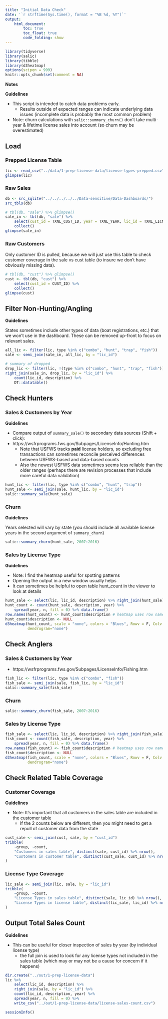 ```yaml
---
title: "Initial Data Check"
date: '`r strftime(Sys.time(), format = "%B %d, %Y")`'
output: 
    html_document:
        toc: true
        toc_float: true
        code_folding: show
---
```


```r
library(tidyverse)
library(salic)
library(tibble)
library(d3heatmap)
options(scipen = 999)
knitr::opts_chunk$set(comment = NA)
```

**Notes**

**Guidelines**

- This script is intended to catch data problems early.
    + Results outside of expected ranges can indicate underlying data issues (incomplete data is probably the most common problem)
    
- Note: churn calculations with `salic::summary_churn()` don't take multi-year & lifetime license sales into account (so churn may be overestimated)

## Load

### Prepped License Table

```r
lic <- read_csv("../data/1-prep-license-data/license-types-prepped.csv")
glimpse(lic)
```

### Raw Sales

```r
db <- src_sqlite("../../../../../Data-sensitive/Data-Dashboards/")
src_tbls(db)
```

```r
# tbl(db, "sale") %>% glimpse()
sale_in <- tbl(db, "sale") %>%
    select(cust_id = TXNL_CUST_ID, year = TXNL_YEAR, lic_id = TXNL_LICN_TYPE) %>%
    collect()
glimpse(sale_in)
```

### Raw Customers

Only customer ID is pulled, because we will just use this table to check customer coverage in the sale vs cust table (to insure we don't have obviously missing data).

```r
# tbl(db, "cust") %>% glimpse()
cust <- tbl(db, "cust") %>% 
    select(cust_id = CUST_ID) %>% 
    collect()
glimpse(cust)
```

## Filter Non-Hunting/Angling

**Guidelines**

States sometimes include other types of data (boat registrations, etc.) that we won't use in the dashboard. These can be removed up-front to focus on relevant sales.

```r
all_lic <- filter(lic, type %in% c("combo", "hunt", "trap", "fish"))
sale <- semi_join(sale_in, all_lic, by = "lic_id")

# summary of dropped
drop_lic <- filter(lic, !(type %in% c("combo", "hunt", "trap", "fish")))
right_join(sale_in, drop_lic, by = "lic_id") %>%
    count(lic_id, description) %>%
    DT::datatable()
```

## Check Hunters

### Sales & Customers by Year

**Guidelines**

- Compare output of `summary_sale()` to secondary data sources (Shift + click):
- https://wsfrprograms.fws.gov/Subpages/LicenseInfo/Hunting.htm
    + Note that USFWS tracks **paid** license holders, so excluding free transactions can sometimes reconcile perceived differences between USFWS-based and data-based counts
    + Also the newest USFWS data sometimes seems less reliable than the older ranges (perhaps there are revision processes that include more careful data validation)

```r
hunt_lic <- filter(lic, type %in% c("combo", "hunt", "trap"))
hunt_sale <- semi_join(sale, hunt_lic, by = "lic_id")
salic::summary_sale(hunt_sale)
```

### Churn

**Guidelines**

Years selected will vary by state (you should include all available license years in the second argument of `summary_churn`)

```r
salic::summary_churn(hunt_sale, 2007:2016)
```

### Sales by License Type

**Guidelines**

- Note: I find the heatmap useful for spotting patterns
- Opening the output in a new window usually helps
- It can sometimes be helpful to open table hunt_count in the viewer to look at details

```r
hunt_sale <- select(lic, lic_id, description) %>% right_join(hunt_sale)
hunt_count <- count(hunt_sale, description, year) %>% 
    spread(year, n, fill = 0) %>% data.frame()
row.names(hunt_count) <- hunt_count$description # heatmap uses row names for the y-axis
hunt_count$description <- NULL
d3heatmap(hunt_count, scale = "none", colors = "Blues", Rowv = F, Colv = F,
          dendrogram="none")
```

## Check Anglers

### Sales & Customers by Year

- https://wsfrprograms.fws.gov/Subpages/LicenseInfo/Fishing.htm

```r
fish_lic <- filter(lic, type %in% c("combo", "fish"))
fish_sale <- semi_join(sale, fish_lic, by = "lic_id")
salic::summary_sale(fish_sale)
```

### Churn

```r
salic::summary_churn(fish_sale, 2007:2016)
```

### Sales by License Type

```r
fish_sale <- select(lic, lic_id, description) %>% right_join(fish_sale)
fish_count <- count(fish_sale, description, year) %>% 
    spread(year, n, fill = 0) %>% data.frame()
row.names(fish_count) <- fish_count$description # heatmap uses row names for the y-axis
fish_count$description <- NULL
d3heatmap(fish_count, scale = "none", colors = "Blues", Rowv = F, Colv = F,
          dendrogram="none")
```


## Check Related Table Coverage

### Customer Coverage

**Guidelines**

- Note: It's important that all customers in the sales table are included in the customer table
    + If the 2 counts below are different, then you might need to get a repull of customer data from the state

```r
cust_sale <- semi_join(cust, sale, by = "cust_id")
tribble(
    ~group, ~count,
    "Customers in sales table", distinct(sale, cust_id) %>% nrow(),
    "Customers in customer table", distinct(cust_sale, cust_id) %>% nrow()
)
```

### License Type Coverage

```r
lic_sale <- semi_join(lic, sale, by = "lic_id")
tribble(
    ~group, ~count,
    "License Types in sales table", distinct(sale, lic_id) %>% nrow(),
    "License Types in license table", distinct(lic_sale, lic_id) %>% nrow()
)
```

## Output Total Sales Count

**Guidelines**

- This can be useful for closer inspection of sales by year (by individual license type)
    + the full join is used to look for any license types not included in the sales table (which may or may not be a cause for concern if it happens)

```r
dir.create("../out/1-prep-license-data")
lic %>%
    select(lic_id, description) %>% 
    right_join(sale, by = "lic_id") %>%
    count(lic_id, description, year) %>% 
    spread(year, n, fill = 0) %>%
    write_csv("../out/1-prep-license-data/license-sales-count.csv")
```

```r
sessionInfo()
```
